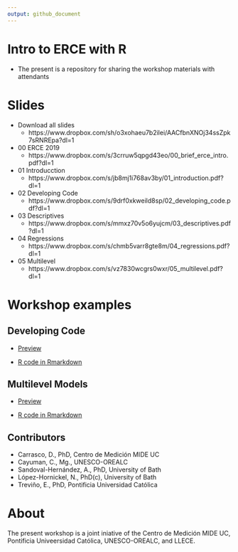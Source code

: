 ```yaml
---
output: github_document
---
```


# Intro to ERCE with R

- The present is a repository for sharing the workshop materials with attendants

# Slides

- Download all slides
  - https://www.dropbox.com/sh/o3xohaeu7b2ilei/AACfbnXNOj34ssZpk7sRNREpa?dl=1

- 00 ERCE 2019
  - https://www.dropbox.com/s/3crruw5qpgd43eo/00_brief_erce_intro.pdf?dl=1
- 01 Introducction
  - https://www.dropbox.com/s/jb8mj1i768av3by/01_introduction.pdf?dl=1
- 02 Developing Code
  - https://www.dropbox.com/s/9drf0xkweild8sp/02_developing_code.pdf?dl=1
- 03 Descriptives
  - https://www.dropbox.com/s/mmxz70v5o6yujcm/03_descriptives.pdf?dl=1
- 04 Regressions
  - https://www.dropbox.com/s/chmb5varr8gte8m/04_regressions.pdf?dl=1
- 05 Multilevel
  - https://www.dropbox.com/s/vz7830wcgrs0wxr/05_multilevel.pdf?dl=1

# Workshop examples

## Developing Code

- [Preview](https://github.com/dacarras/cies_2023_erce_2019/blob/main/code_examples/02_developing_code_example.md)

- [R code in Rmarkdown](https://github.com/dacarras/cies_2023_erce_2019/blob/main/code_examples/02_developing_code_example.rmd)

## Multilevel Models

- [Preview](https://github.com/dacarras/cies_2023_erce_2019/blob/main/code_examples/05_multilevel_codes.md)

- [R code in Rmarkdown](https://github.com/dacarras/cies_2023_erce_2019/blob/main/code_examples/05_multilevel_codes.rmd)

## Contributors

- Carrasco, D., PhD, Centro de Medición MIDE UC
- Cayuman, C., Mg., UNESCO-OREALC
- Sandoval-Hernández, A., PhD, University of Bath
- López-Hornickel, N., PhD(c), University of Bath
- Treviño, E., PhD, Pontificia Universidad Católica

# About

The present workshop is a joint iniative of the Centro de Medición MIDE UC, Pontificia Univeersidad Católica, UNESCO-OREALC, and LLECE.

